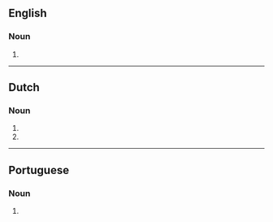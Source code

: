 {{also|épenthèses}}
==English==

===Noun===
{{head|en|noun form}}

# {{en-irregular plural of|ending=es|epenthesis}}

----

==Dutch==

===Noun===
{{head|nl|noun form}}

# {{plural of|nl|epenthese}}
# {{plural of|nl|epenthesis}}

----

==Portuguese==

===Noun===
{{head|pt|noun form|g=f}}

# {{plural of|pt|epenthese}}